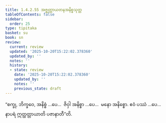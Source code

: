 ```yaml
---
title: 1.4.2.55 အဇ္ဈတ္တာယတနအနိစ္စသုတ္တ
tableOfContents: false
sidebar:
  order: 25
type: tipitaka
basket: su
book: sn
review:
  current: review
  updated: '2025-10-20T15:22:02.378360'
  updated_by: ''
  notes: ''
  history:
  - state: review
    date: '2025-10-20T15:22:02.378360'
    updated_by: ''
    notes: ''
    previous_state: draft
---
```



<DynamicBreadcrumb />


<ReviewStatus review={frontmatter.review} showDetails={true} />

<HypothesisAnnotation frontmatter={frontmatter} />

<Division number="222" book="sn" e="ch" v="18" p="311">

<Paragraph number="914" book="sn">
“စက္ခု, ဘိက္ခဝေ, အနိစ္စံ …ပေ…  ဇိဝှါ အနိစ္စာ …ပေ…  မနော အနိစ္စော. ဧဝံ ပဿံ …ပေ…  နာပရံ ဣတ္ထတ္တာယာတိ ပဇာနာတီ”တိ.
</Paragraph>
</Division>